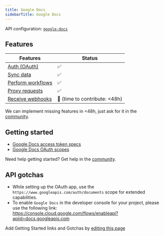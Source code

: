 ```yaml
---
title: Google Docs
sidebarTitle: Google Docs
---
```


API configuration: [`google-docs`](https://nango.dev/providers.yaml)

## Features

| Features | Status |
| - | - |
| [Auth (OAuth)](/integrate/guides/authorize-an-api) | ✅ |
| [Sync data](/integrate/guides/sync-data-from-an-api) | ✅ |
| [Perform workflows](/integrate/guides/perform-workflows-with-an-api) | ✅ |
| [Proxy requests](/integrate/guides/proxy-requests-to-an-api) | ✅ |
| [Receive webhooks](/integrate/guides/receive-webhooks-from-an-api) | 🚫 (time to contribute: &lt;48h) |

<Tip>We can implement missing features in &lt;48h, just ask for it in the [community](https://nango.dev/slack).</Tip>

## Getting started

-   [Google Docs access token specs](https://cloud.google.com/iam/docs/reference/sts/rest/v1/TopLevel/token#response-body)
-   [Google Docs OAuth scopes](https://developers.google.com/docs/api/auth#docs-scopes)

<Tip>Need help getting started? Get help in the [community](https://nango.dev/slack).</Tip>

## API gotchas

-   While setting up the OAuth app, use the `https://www.googleapis.com/auth/documents` scope for extended capabilities.
-   To enable `Google Docs` in the developer console for your project, please use the following link: https://console.cloud.google.com/flows/enableapi?apiid=docs.googleapis.com

<Note>Add Getting Started links and Gotchas by [editing this page](https://github.com/nangohq/nango/tree/master/docs-v2/integrations/all/google-docs.mdx)</Note>
